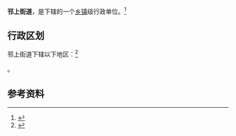 {{中国乡级行政区|32/10/03/001/000}}

'''邗上街道'''，是{{PRC admin/fullname|32/10/03/001/000|3}}下辖的一个[[乡镇|乡镇]]级行政单位。<ref>{{PRC admin/ref sgc|{{PRC admin/parent|32/10/03/001/000}}}}</ref>

== 行政区划 ==

邗上街道下辖以下地区：<ref>{{PRC admin/ref sgc|32/10/03/001/000}}</ref>

{{PRC admin/children|32/10/03/001/000}}。

== 参考资料 ==

{{reflist}}

{{PRC admin/navcat|32/10/03/001/000}}
{{江苏行政区划小作品}}